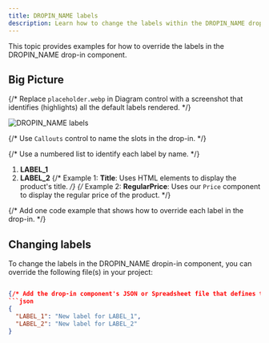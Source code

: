 ```yaml
---
title: DROPIN_NAME labels
description: Learn how to change the labels within the DROPIN_NAME drop-in component.
---
```



This topic provides examples for how to override the labels in the DROPIN_NAME drop-in component.

## Big Picture

{/* Replace `placeholder.webp` in Diagram control with a screenshot that identifies (highlights) all the default labels rendered. */}

<Diagram caption="DROPIN_NAME labels">![DROPIN_NAME labels](@images/placeholder.webp)</Diagram>

{/* Use `Callouts` control to name the slots in the drop-in. */}

<Callouts>

{/* Use a numbered list to identify each label by name. */}

1. **LABEL_1**
1. **LABEL_2**
   {/* Example 1: **Title**: Uses HTML elements to display the product's title. */}
   {/* Example 2: **RegularPrice**: Uses our `Price` component to display the regular price of the product. */}

</Callouts>

{/* Add one code example that shows how to override each label in the drop-in. */}

## Changing labels

To change the labels in the DROPIN_NAME dropin-in component, you can override the following file(s) in your project:

````json

{/* Add the drop-in component's JSON or Spreadsheet file that defines the labels for the drop-in component */}
```json
{
  "LABEL_1": "New label for LABEL_1",
  "LABEL_2": "New label for LABEL_2"
}
````
